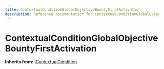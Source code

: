 ```yaml
---
title: ContextualConditionGlobalObjectiveBountyFirstActivation
description: Reference documentation for ContextualConditionGlobalObjectiveBountyFirstActivation meta class
---
```



# ContextualConditionGlobalObjectiveBountyFirstActivation

**Inherits from:** [IContextualCondition](/classes/icontextualcondition)

<ClassDetails file="/db/classes/ContextualConditionGlobalObjectiveBountyFirstActivation.de3fef723159.json" />

